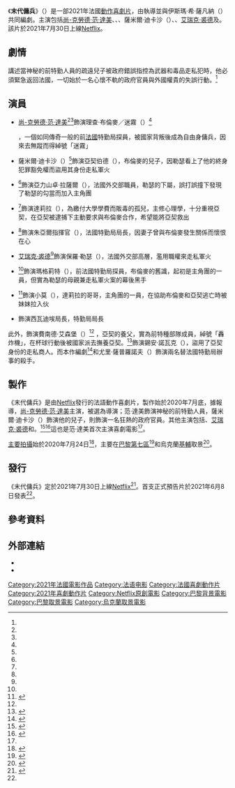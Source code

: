 {{noteTA
|G1=Show
|G2=Movie
|G3=PP
|T=zh-tw:末代傭兵;zh-hk:末代傭兵;zh-cn:最后的雇佣兵;
|1=zh-tw:末代傭兵;zh-hk:末代傭兵;zh-cn:最后的雇佣兵;
}}
{{Infobox film
| name           = 末代傭兵
| original_name  = {{lang|fr|''Le Dernier Mercenaire''}}
| image          = The Last Mercenary Poster.jpg
| alt            = 
| caption        = 電影海報
| director       = {{link-fr|大衛·查爾|David Charhon}}
| producer       = {{Plainlist|
* 奧利維爾·阿爾布（{{lang|fr|Olivier Albou}}）
* 歐利亞斯·巴可（{{lang|fr|Olias Barco}}）
* 大衛·查爾
* 傑卡瑪·查爾（{{lang|fr|Jakéma Charhon}}）
* 尚-查爾斯·李維（{{lang|fr|Jean-Charles Levy}}）
* 愛潘妮·馬耶（{{lang|fr|Eponine Maillet}}）
* 尼古拉斯·曼努埃爾（{{lang|fr|Nicolas Manuel}}）
* 尚-盧克·奧利維爾（{{lang|fr|Jean-Luc Olivier}}）
* 勞倫斯·申伯格（{{lang|fr|Laurence Schonberg}}）
}}
| writer         = 
| screenplay     = {{Plainlist|
* 大衛·查爾
* {{link-fr|伊斯瑪·希·薩凡納|IZM}}
}}
| starring       = {{Plainlist|
* [[尚-克勞德·范·達美|尚-克勞德·范·達美]]
* {{link-fr|阿爾班·伊凡諾夫|Alban Ivanov}}
* {{link-fr|艾薩·西拉|Assa Sylla}}
* 薩米爾·迪卡沙（{{lang|fr|Samir Decazza}}）
}}
| music          = 
| cinematography = {{le|泰瑞·艾伯嘉|Thierry Arbogast}}
| editing        = 揚恩·馬爾科（{{lang|fr|Yann Malcor}}）
| studio         = {{Plainlist|
* 預報影業（{{lang|fr|Forecast Pictures}}）
* 其他角度影業（{{lang|fr|Other Angle Pictures}}）
}}
| distributor    = [[Netflix|Netflix]]
| released       = {{Film date|2021|7|30|全球}}
| runtime        = 110分鐘
| country        = 法國
| language       = 法語
| budget         = 1200萬～1300萬歐元<ref name="Yahoo!.fr(2021-07-30)">{{cite web|url=https://fr.news.yahoo.com/dernier-mercenaire-jean-claude-van-053730818.html|title="Le Dernier Mercenaire": Jean-Claude Van Damme de retour avec une comédie d'action de Netflix|last=Lachasse|first=Jérôme|work=[[雅虎新聞|Yahoo! Actualités]]|date=2021-07-30|accessdate=2021-07-30|archive-date=2021-07-30|archive-url=https://web.archive.org/web/20210730093932/https://fr.news.yahoo.com/dernier-mercenaire-jean-claude-van-053730818.html|dead-url=no}}</ref>
| gross          = 
| preceded_by    = 
| followed_by    = 
| cn_name        = 最后的雇佣兵
| hk_name        = 末代傭兵
| tw_name        = 末代傭兵
}}
《'''末代傭兵'''》（{{lang-fr|''Le Dernier Mercenaire''}}）是一部2021年法國[[動作片|動作]][[喜劇片|喜劇片]]，由{{link-fr|大衛·查爾|David Charhon}}執導並與伊斯瑪·希·薩凡納（{{lang|fr|Ismaël Sy Savané}}）共同編劇。主演包括[[尚-克勞德·范·達美|尚-克勞德·范·達美]]、{{link-fr|阿爾班·伊凡諾夫|Alban Ivanov}}、{{link-fr|艾薩·西拉|Assa Sylla}}、薩米爾·迪卡沙（{{lang|fr|Samir Decazza}}）、{{le|派屈克·坦西|Patrick Timsit}}、[[艾瑞克·裘德|艾瑞克·裘德]]及{{le|咪嗚咪嗚|Miou-Miou}}。該片於2021年7月30日上線[[Netflix|Netflix]]。

== 劇情 ==
講述當神秘的前特勤人員的疏遠兒子被政府錯誤指控為武器和毒品走私犯時，他必須緊急返回法國，一切始於一名心懷不軌的政府官員與外國權貴的失誤行動。<ref name="TheWrap(2020-07-31)" />

== 演員 ==
* [[尚-克勞德·范·達美|尚-克勞德·范·達美]]<ref name="Variety(2020-07-31)" /><ref name="TheWrap(2020-07-31)" />飾演理查·布倫麥／迷霧（{{lang|fr|Richard Brumère / La Brume}}）<ref name="/Film(2021-06-08)">{{cite news|url=https://www.slashfilm.com/the-last-mercenary-trailer-jean-claude-van-damme-is-back-in-fighting-form-in-netflix-action-comedy/|title=‘The Last Mercenary’ Trailer: Jean-Claude Van Damme is Back in Fighting Form in Netflix Action Comedy|last=Bui|first=Hoai-Tran|work={{le|/Film|/Film}}|date=2021-06-08|accessdate=2021-06-11|archive-date=2021-08-17|archive-url=https://web.archive.org/web/20210817105056/https://www.slashfilm.com/the-last-mercenary-trailer-jean-claude-van-damme-is-back-in-fighting-form-in-netflix-action-comedy/|dead-url=no}}</ref>，一個如同傳奇一般的前[[法國|法國]]特勤局探員，被國家背叛後成為自由身傭兵，因來去無蹤而得綽號「迷霧」
* 薩米爾·迪卡沙（{{lang|fr|Samir Decazza}}）<ref name="Variety(2020-07-31)" />飾演亞契伯德（{{lang|fr|Archibald}}），布倫麥的兒子，因勒瑟看上了他的終身犯罪豁免權而盜用其身份走私軍火
* {{link-fr|阿爾班·伊凡諾夫|Alban Ivanov}}<ref name="Variety(2020-07-31)" />飾演亞力山卓·拉薩爾（{{lang|fr|Alexandre Lazare}}），法國外交部職員，勒瑟的下屬，誤打誤撞下發現了勒瑟的勾當而加入主角團
* {{link-fr|艾薩·西拉|Assa Sylla}}<ref name="Variety(2020-07-31)" />飾演達莉拉（{{lang|fr|Dalila}}），為繳付大學學費而販毒的孤兒，主修心理學，十分重視亞契，在亞契被逮捕下主動要求與布倫麥合作，希望能將亞契救出
* {{le|派屈克·坦西|Patrick Timsit}}<ref name="TheWrap(2020-07-31)" />飾演朱亞爾指揮官（{{lang|fr|Commandant Jouard}}），法國特勤局局長，因妻子曾與布倫麥發生關係而懷恨在心
* [[艾瑞克·裘德|艾瑞克·裘德]]<ref name="TheWrap(2020-07-31)" />飾演保羅·勒瑟（{{lang|fr|Paul Lesueur}}），法國外交部高層，濫用職權來走私軍火
* {{le|咪嗚咪嗚|Miou-Miou}}<ref name="TheWrap(2020-07-31)" />飾演瑪格莉特（{{lang|fr|Marguerite}}），前法國特勤局探員，布倫麥的舊識，起初是主角團的一員，但實為勒瑟的母親兼走私軍火案的幕後黑手
*{{link-fr|吉莫（作家）|Djimo|吉莫}}<ref name="ScreenRant(2021-07-31)">{{Cite web|url=https://screenrant.com/last-mercenary-movie-cast-character-guide/amp/|title=The Last Mercenary Cast & Character Guide|date=2021-07-31|publisher=Screen Rant|access-date=2021-07-31|archive-date=2021-07-31|archive-url=https://web.archive.org/web/20210731071941/https://screenrant.com/last-mercenary-movie-cast-character-guide/amp/|dead-url=no}}</ref>飾演小莫（{{lang|fr|Momo}}），達莉拉的哥哥，主角團的一員，在協助布倫麥和亞契逃亡時被妹妹拉入伙
* {{link-fr|法蕾莉·卡巴斯基|Valérie Kaprisky}}飾演西瓦迪埃局長，特勤局局長

此外，{{link-fr|米歇爾·克雷馬德斯|Michel Cremades}}飾演費南德·艾森堡（{{lang|fr|Fernand Eisenberg}}）<ref name="ScreenRant(2021-07-31)"/> ，亞契的養父，實為前特種部隊成員，綽號「轟炸機」，在杯球行動後被國家派去撫養亞契。{{link-fr|納森·西·阿默|Nassim Si Ahmed}}<ref>{{Cite news|url=https://www.latimes.com/entertainment-arts/movies/story/2021-07-30/review-jean-claude-van-damme-last-mercenary%3f_amp=true|title=Jean-Claude Van Damme still kicking in the amusing ‘The Last Mercenary’|date=2021-07-30|publisher=Los Angeles Times|access-date=2021-07-31|archive-date=2021-08-20|archive-url=https://web.archive.org/web/20210820200232/https://www.latimes.com/entertainment-arts/movies/story/2021-07-30/review-jean-claude-van-damme-last-mercenary?_amp=true|dead-url=no}}</ref>飾演錫安·諾瓦克（{{lang|fr|Simyon Novak}}），盜用了亞契身份的走私商人。而本作編劇{{link-fr|伊斯瑪·希·薩凡納|IZM}}<ref>{{Cite web|url=https://screenrant.com/last-mercenary-2021-movie-reviews/amp/|title=The Last Mercenary Review: Van Damme Shines In Hilarious French Action Film|date=2021-07-30|publisher=Screen Rant|access-date=2021-07-31|archive-date=2021-07-31|archive-url=https://web.archive.org/web/20210731071937/https://screenrant.com/last-mercenary-2021-movie-reviews/amp/|dead-url=no}}</ref>和尤里·薩普羅諾夫（{{lang|fr|Yuriy Sapronov}}）飾演兩名替法國特勤局辦事的殺手。

== 製作 ==
《末代傭兵》是由[[Netflix|Netflix]]發行的法語動作喜劇片，製作始於2020年7月底，據報導，[[尚-克勞德·范·達美|尚-克勞德·范·達美]]主演，{{link-fr|大衛·查爾|David Charhon}}被選為導演；范·達美飾演神秘的前特勤人員，薩米爾·迪卡沙（{{lang|fr|Samir Decazza}}）飾演他的兒子，{{link-fr|阿爾班·伊凡諾夫|Alban Ivanov}}則飾演一名狂熱的政府官員。其他主演包括{{le|派屈克·坦西|Patrick Timsit}}、[[艾瑞克·裘德|艾瑞克·裘德]]和{{le|咪嗚咪嗚|Miou-Miou}}。<ref name="Variety(2020-07-31)">{{cite news|url=https://variety.com/2020/film/global/van-damme-netflix-last-mercenary-1234721970/|title=Jean-Claude Van Damme Shoots Netflix Action-Comedy ‘The Last Mercenary’|last=Ramachandran|first=Naman|work=[[綜藝_(雜誌)|Variety]]|date=2020-07-31|accessdate=2021-01-04|archive-url=https://web.archive.org/web/20201123042504/https://variety.com/2020/film/global/van-damme-netflix-last-mercenary-1234721970/|archive-date=2020-11-23|dead-url=no}}</ref><ref name="TheWrap(2020-07-31)">{{cite news|url=https://www.thewrap.com/jean-claude-van-damme-to-star-in-french-action-comedy-the-last-mercenary-at-netflix/|title=Jean-Claude Van Damme to Star in French Action-Comedy ‘The Last Mercenary’ at Netflix|last=Welk|first=Brian|work=[[TheWrap|TheWrap]]|date=2020-07-31|accessdate=2020-08-03|archive-date=2020-08-01|archive-url=https://web.archive.org/web/20200801232237/https://www.thewrap.com/jean-claude-van-damme-to-star-in-french-action-comedy-the-last-mercenary-at-netflix/|dead-url=no}}</ref>這也是范·達美首次主演喜劇電影<ref name="Variety(2020-07-31)" />。

[[主要拍攝|主要拍攝]]始於2020年7月24日<ref name="LCI(2020-07-31)">{{cite news|url=https://www.lci.fr/people/le-dernier-mercenaire-la-nouvelle-comedie-netflix-avec-jean-claude-van-damme-miou-mou-et-eric-judor-2160655.html|title="Le Dernier Mercenaire", la nouvelle comédie Netflix avec Jean-Claude Van Damme, Miou-Mou et Éric Judor|work=[[新聞台_(法國電視一台)|LCI]]|date=2020-07-31|accessdate=2021-07-30|archive-date=2021-06-10|archive-url=https://web.archive.org/web/20210610153745/https://www.lci.fr/people/le-dernier-mercenaire-la-nouvelle-comedie-netflix-avec-jean-claude-van-damme-miou-mou-et-eric-judor-2160655.html|dead-url=no}}</ref>，主要在[[巴黎第七區|巴黎第七區]]<ref name="Actu.fr(2020-10-17)">{{cite news|url=https://actu.fr/ile-de-france/paris_75056/tournage-d-un-film-netflix-avec-jean-claude-van-damme-dimanche-a-paris-plusieurs-rues-interdites_36864930.html|title=Tournage d'un film Netflix avec Jean-Claude Van Damme dimanche à Paris : plusieurs rues interdites|work={{link-fr|Actu.fr|Actu.fr}}|date=2020-10-17|accessdate=2021-07-30|archive-date=2021-05-07|archive-url=https://web.archive.org/web/20210507123028/https://actu.fr/ile-de-france/paris_75056/tournage-d-un-film-netflix-avec-jean-claude-van-damme-dimanche-a-paris-plusieurs-rues-interdites_36864930.html|dead-url=no}}</ref>和烏克蘭[[基輔|基輔]]取景<ref name="Télé7Jours(2020-07-31)">{{cite news|url=https://www.programme-television.org/news-tv/Netflix-Jean-Claude-Van-Damme-tourne-la-comedie-d-action-Le-Dernier-Mercenaire-4661561|title=Netflix : Jean-Claude Van Damme tourne la comédie d'action Le Dernier Mercenaire|last=Perron|first=Nicolas|work={{le|Télé 7 Jours|Télé 7 Jours}}|date=2020-07-31|accessdate=2021-07-30|archive-date=2021-07-30|archive-url=https://web.archive.org/web/20210730093307/https://www.programme-television.org/news-tv/Netflix-Jean-Claude-Van-Damme-tourne-la-comedie-d-action-Le-Dernier-Mercenaire-4661561|dead-url=no}}</ref>。

== 發行 ==
《末代傭兵》定於2021年7月30日上線[[Netflix|Netflix]]<ref name="Omelete(2021-04-27)">{{cite news|url=https://www.omelete.com.br/netflix/the-last-mercenary-jean-claude-van-damme-foto|title=The Last Mercenary: Jean-Claude Van Damme é destaque em foto do filme da Netflix|last=Eloi|first=Arthur|work={{le|Omelete|Omelete}}|date=2021-04-27|accessdate=2021-04-29|archive-url=https://web.archive.org/web/20210427215135/https://www.omelete.com.br/netflix/the-last-mercenary-jean-claude-van-damme-foto|archive-date=2021-04-27|dead-url=no}}</ref>。首支正式預告片於2021年6月8日發表<ref name="/Film(2021-06-08)" />。

== 參考資料 ==
{{Reflist|30em}}

== 外部連結 ==
* {{IMDb title|tt12808182}}
* {{douban|35162506}}

{{Netflix已上映電影與紀錄片}}
{{DEFAULTSORT:Le Dernier Mercenaire}}
[[Category:2021年法國電影作品|Category:2021年法國電影作品]]
[[Category:法语电影|Category:法语电影]]
[[Category:法國喜劇動作片|Category:法國喜劇動作片]]
[[Category:2021年喜劇動作片|Category:2021年喜劇動作片]]
[[Category:Netflix原創電影|Category:Netflix原創電影]]
[[Category:巴黎背景電影|Category:巴黎背景電影]]
[[Category:巴黎取景電影|Category:巴黎取景電影]]
[[Category:烏克蘭取景電影|Category:烏克蘭取景電影]]